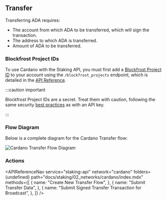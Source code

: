 
## Transfer

Transferring ADA requires:

- The account from which ADA to be transferred, which will sign the transaction.
- The address to which ADA is transferred.
- Amount of ADA to be transferred.

### Blockfrost Project IDs

To use Cardano with the Staking API, you must first add a [Blockfrost Project ID](https://blockfrost.dev/docs/overview/getting-started#creating-first-project) to your account using the `/blockfrost_projects` endpoint, which is detailed in the [API Reference](https://docs.figment.io/api-reference/staking-api/cardano#post%20/api/v1/blockfrost_projects).

:::caution important

Blockfrost Project IDs are a secret. Treat them with caution, following the same security [best practices](https://docs.figment.io/guides/manage-and-secure-api-keys#api-key-best-practices) as with an API key.

:::

### Flow Diagram

Below is a complete diagram for the Cardano Transfer flow:

<img src={img1} alt="Cardano Transfer Flow Diagram" className="inline-image" />

### Actions

<APIReferenceNav
  service="staking-api"
  network="cardano"
  folders={undefined}
  path="docs/staking/02_networks/cardano/index.mdx"
  methods={[
    {
      name: "Create New Transfer Flow",
    },
    {
      name: "Submit Transfer Data",
    },
    {
      name: "Submit Signed Transfer Transaction for Broadcast",
    },
  ]}
/>
